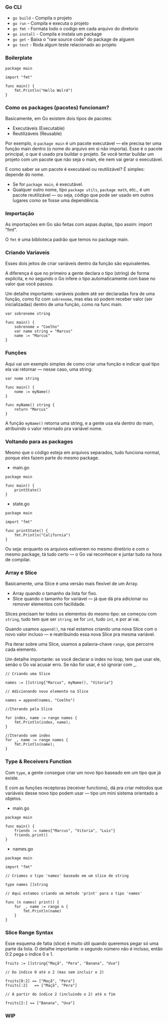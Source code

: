 ### Go CLI
- `go build` - Compila o projeto
- `go run` - Compila e executa o projeto
- `go fmt` - Formata todo o codigo em cada arquivo do diretorio
- `go install` - Compila e instala um package
- `go get` - Baixa o "raw source code" do package de alguem
- `go test` - Roda algum teste relacionado ao projeto

### Boilerplate

```
package main

import "fmt"

func main() {
    fmt.Println("Hello Wolrd")
}
```

### Como os packages (pacotes) funcionam?

Basicamente, em Go existem dois tipos de pacotes:
- Executáveis (Executable)
- Reutilizáveis (Reusable)

Por exemplo, o `package main` é um pacote executável — ele precisa ter uma função main dentro (o nome do arquivo em si não importa). Esse é o pacote principal, o que é usado pra buildar o projeto. Se você tentar buildar um projeto com um pacote que não seja o main, ele nem vai gerar o executável.

E como saber se um pacote é executável ou reutilizável? É simples: depende do nome.

- Se for `package main`, é executável.
- Qualquer outro nome, tipo `package utils`, `package math`, etc., é um pacote reutilizável — ou seja, código que pode ser usado em outros lugares como se fosse uma dependência.


### Importação

As importações em Go são feitas com aspas duplas, tipo assim: import "fmt".

O `fmt` é uma biblioteca padrão que temos no package main.

### Criando Variaveis

Esses dois jeitos de criar variáveis dentro da função são equivalentes.

A diferença é que no primeiro a gente declara o tipo (string) de forma explícita, e no segundo o Go infere o tipo automaticamente com base no valor que você passou.

Um detalhe importante: variáveis podem até ser declaradas fora de uma função, como fiz com `sobrenome`, mas elas só podem receber valor (ser inicializadas) dentro de uma função, como na func main.

```
var sobrenome string

func main() {
    sobrenome = "Coelho"
    var name string = "Marcus"
    name := "Marcus"
}
```

### Funções

Aqui vai um exemplo simples de como criar uma função e indicar qual tipo ela vai retornar — nesse caso, uma string:

```
var nome string

func main() {
    nome := myName()
}

func myName() string {
    return "Marcus"
}
```

A função `myName()` retorna uma string, e a gente usa ela dentro do main, atribuindo o valor retornado pra variável nome.

### Voltando para as packages

Mesmo que o código esteja em arquivos separados, tudo funciona normal, porque eles fazem parte do mesmo package.

- main.go
```
package main
 
func main() {
    printState()
}
```

- state.go
```
package main
 
import "fmt"
 
func printState() {
    fmt.Println("California")
}
```

Ou seja: enquanto os arquivos estiverem no mesmo diretório e com o mesmo package, tá tudo certo — o Go vai reconhecer e juntar tudo na hora de compilar.

### Array e Slice

Basicamente, uma Slice é uma versão mais flexível de um Array.
- Array quando o tamanho da lista for fixo.
- Slice quando o tamanho for variável — já que dá pra adicionar ou remover elementos com facilidade.

Slices precisam ter todos os elementos do mesmo tipo: se começou com `string`, tudo tem que ser `string`; se for `int`, tudo `int`, e por aí vai.

Quando usamos `append()`, na real estamos criando uma nova Slice com o novo valor incluso — e reatribuindo essa nova Slice pra mesma variável.

Pra iterar sobre uma Slice, usamos a palavra-chave `range`, que percorre cada elemento.

Um detalhe importante: se você declarar o index no loop, tem que usar ele, senão o Go vai acusar erro. Se não for usar, é só ignorar com _.

```
// Criando uma Slice

names := []string{"Marcus", myName(), "Vitoria"}

// Adicionando novo elemento na Slice

names = append(names, "Coelho")

//Iterando pela Slice

for index, name := range names {
    fmt.Println(index, name);
}

//Iterando sem index
for _, name := range names {
    fmt.Println(name);
}
``` 

### Type & Receivers Function

Com `type`, a gente consegue criar um novo tipo baseado em um tipo que já existe.

E com as funções receptoras (receiver functions), dá pra criar métodos que variáveis desse novo tipo podem usar — tipo um mini sistema orientado a objetos.

- main.go

```
package main

func main() {
	friends := names{"Marcus", "Vitoria", "Luis"}
	friends.print()
}
```

- names.go

```
package main

import "fmt"

// Criamos o tipo 'names' baseado em um slice de string

type names []string

// Aqui estamos criando um método 'print' para o tipo 'names'

func (n names) print() {
	for _, name := range n {
		fmt.Println(name)
	}
}
```

### Slice Range Syntax

Esse esquema de fatia (slice) é muito útil quando queremos pegar só uma parte da lista.
O detalhe importante: o segundo número não é incluso, então 0:2 pega o índice 0 e 1.

```
fruits := []string{"Maçã", "Pera", "Banana", "Uva"}

// Do índice 0 até o 2 (mas sem incluir o 2)

fruits[0:2] == ["Maçã", "Pera"]
fruits[:2]   == ["Maçã", "Pera"]

// A partir do índice 2 (incluindo o 2) até o fim

fruits[2:] == ["Banana", "Uva"]
```

### WIP
